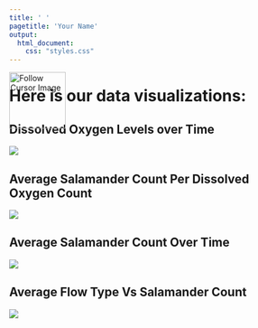 ```yaml
---
title: ' '
pagetitle: 'Your Name'
output: 
  html_document: 
    css: "styles.css"
---
```

<html lang="en">
<head>
    <meta charset="UTF-8">
    <meta name="viewport" content="width=device-width, initial-scale=1.0">
    <style>
        body {
            margin: 0;
        }

        #follow-image {
            position: fixed; /* Change from absolute to fixed */
            pointer-events: none;
            transition: transform 0.1s ease-out;
            width: 100px; /* Set the width of the image */
        }
    </style>
    <title>Cursor Follow Image</title>
</head>
<body>
    <img id="follow-image" src="salamander.png" alt="Follow Cursor Image">

    <script>
        document.addEventListener('DOMContentLoaded', function () {
            const image = document.getElementById('follow-image');

            // Get half of the image width and height
            const halfWidth = image.width / 2;
            const halfHeight = image.height / 2;

            document.addEventListener('mousemove', function (event) {
                const x = event.clientX - halfWidth;
                const y = event.clientY - halfHeight;

                // Adjust the image position
                const transformValue = `translate(${x}px, ${y}px)`;
                image.style.transform = transformValue;
            });
        });
    </script>
</body>
# Here is our data visualizations:

## Dissolved Oxygen Levels over Time
![](OxyVsTime.png)

## Average Salamander Count Per Dissolved Oxygen Count
![](AvgSalOxygen.png)

## Average Salamander Count Over Time
![](SalVsTime.png)

## Average Flow Type Vs Salamander Count
![](AvgFlowVsSal.png)
</html>
